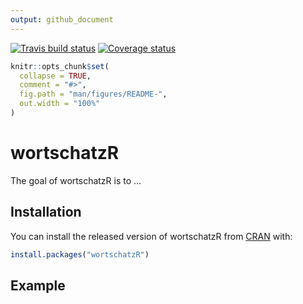 ```yaml
---
output: github_document
---
```

[![Travis build status](https://travis-ci.org/tgraf0/wortschatzR.svg?branch=master)](https://travis-ci.org/tgraf0/wortschatzR)
[![Coverage status](https://codecov.io/gh/tgraf0/wortschatzR/branch/master/graph/badge.svg)](https://codecov.io/github/tgraf0/wortschatzR?branch=master)


<!-- README.md is generated from README.Rmd. Please edit that file -->

```r
knitr::opts_chunk$set(
  collapse = TRUE,
  comment = "#>",
  fig.path = "man/figures/README-",
  out.width = "100%"
)
```
# wortschatzR

The goal of wortschatzR is to ...

## Installation

You can install the released version of wortschatzR from [CRAN](https://CRAN.R-project.org) with:

``` r
install.packages("wortschatzR")
```

## Example
